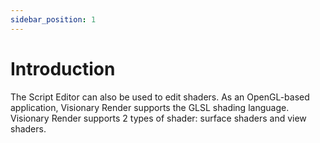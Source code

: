 ```yaml
---
sidebar_position: 1
---
```


# Introduction

The Script Editor can also be used to edit shaders. As an OpenGL-based application, Visionary Render supports the GLSL shading language. Visionary Render supports 2 types of shader: surface shaders and view shaders.
